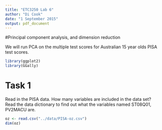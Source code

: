 ```yaml
---
title: "ETC3250 Lab 6"
author: "Di Cook"
date: "1 September 2015"
output: pdf_document
---
```



#Principal component analysis, and dimension reduction

We will run PCA on the multiple test scores for Australian 15 year olds PISA test scores.

```r
library(ggplot2)
library(GGally)
```

# Task 1

Read in the PISA data. How many variables are included in the data set? Read the data dictionary to find out what the variables named ST08Q01, PV2MACU are.

```r
oz <- read.csv("../data/PISA-oz.csv")
dim(oz)
```